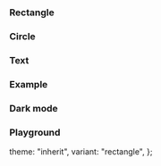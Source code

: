 
<Meta of={IcSkeletonStories} />

<Description markdown={readme} />

### Rectangle

<Canvas>
  <Story of={IcSkeletonStories.Rectangle} />
</Canvas>

### Circle

<Canvas>
  <Story of={IcSkeletonStories.Circle} />
</Canvas>

### Text

<Canvas>
  <Story of={IcSkeletonStories.Text} />
</Canvas>

### Example

<Canvas>
  <Story of={IcSkeletonStories.Example} />
</Canvas>

### Dark mode

<Canvas>
  <Story of={IcSkeletonStories.DarkMode} />
</Canvas>

### Playground

  theme: "inherit",
  variant: "rectangle",
};

<Canvas>
  <Story of={IcSkeletonStories.Playground} />
</Canvas>
